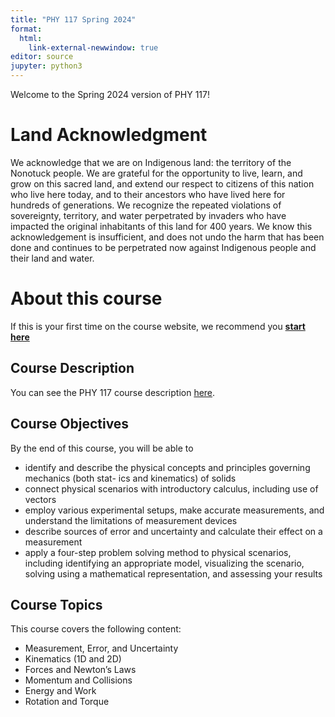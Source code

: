 ```yaml
---
title: "PHY 117 Spring 2024"
format: 
  html:
    link-external-newwindow: true
editor: source
jupyter: python3
---
```


Welcome to the Spring 2024 version of PHY 117!

# Land Acknowledgment

We acknowledge that we are on Indigenous land: the territory of the Nonotuck people. We are grateful for the opportunity to live, learn, and grow on this sacred land, and extend our respect to citizens of this nation who live here today, and to their ancestors who have lived here for hundreds of generations. We recognize the repeated violations of sovereignty, territory, and water perpetrated by invaders who have impacted the original inhabitants of this land for 400 years. We know this acknowledgement is insufficient, and does not undo the harm that has been done and continues to be perpetrated now against Indigenous people and their land and water.

# About this course

If this is your first time on the course website, we recommend you **[start here](starthere.qmd) **

## Course Description

You can see the PHY 117 course description [here](https://phy117.github.io/).

## Course Objectives

By the end of this course, you will be able to

-   identify and describe the physical concepts and principles governing mechanics (both stat- ics and kinematics) of solids
-   connect physical scenarios with introductory calculus, including use of vectors
-   employ various experimental setups, make accurate measurements, and understand the limitations of measurement devices
-   describe sources of error and uncertainty and calculate their effect on a measurement
-   apply a four-step problem solving method to physical scenarios, including identifying an appropriate model, visualizing the scenario, solving using a mathematical representation, and assessing your results

## Course Topics

This course covers the following content:

-   Measurement, Error, and Uncertainty
-   Kinematics (1D and 2D)
-   Forces and Newton's Laws
-   Momentum and Collisions
-   Energy and Work
-   Rotation and Torque
